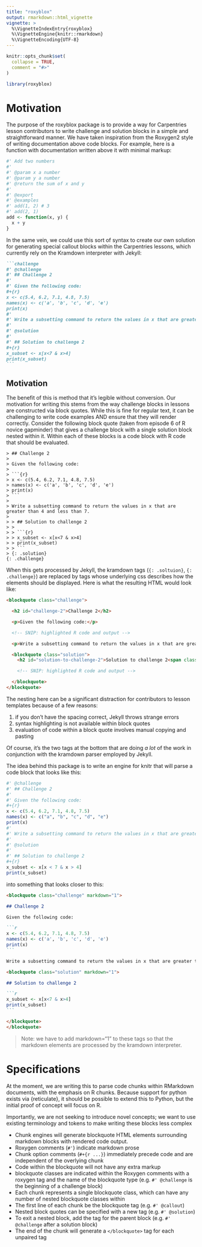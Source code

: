 ```yaml
---
title: "roxyblox"
output: rmarkdown::html_vignette
vignette: >
  %\VignetteIndexEntry{roxyblox}
  %\VignetteEngine{knitr::rmarkdown}
  %\VignetteEncoding{UTF-8}
---
```


```r
knitr::opts_chunk$set(
  collapse = TRUE,
  comment = "#>"
)
```

```r
library(roxyblox)
```
# Motivation 

The purpose of the roxyblox package is to provide a way for Carpentries lesson
contributors to write challenge and solution blocks in a simple and
straightforward manner. We have taken inspiration from the Roxygen2 style of
writing documentation above code blocks. For example, here is a function with
documentation written above it with minimal markup:

```r
#' Add two numbers
#'
#' @param x a number
#' @param y a number
#' @return the sum of x and y
#'
#' @export
#' @examples
#' add(1, 2) # 3
#' add(2, 1)
add <- function(x, y) {
  x + y
}
```

In the same vein, we could use this sort of syntax to create our own solution
for generating special callout blocks within the Carpentries lessons, which
currently rely on the Kramdown interpreter with Jekyll:

````markdown
```challenge
#' @challenge
#' ## Challenge 2
#' 
#' Given the following code:
#+{r}
x <- c(5.4, 6.2, 7.1, 4.8, 7.5)
names(x) <- c('a', 'b', 'c', 'd', 'e')
print(x)
#' 
#' Write a subsetting command to return the values in x that are greater than 4 and less than 7.
#'
#' @solution
#' 
#' ## Solution to challenge 2
#+{r}
x_subset <- x[x<7 & x>4]
print(x_subset)
```
````

## Motivation

The benefit of this is method that it's legible without conversion. Our
motivation for writing this stems from the way challenge blocks in lessons are
constructed via block quotes. While this is fine for regular text, it can be
challenging to write code examples AND ensure that they will render correctly.
Consider the following block quote (taken from episode 6 of R novice gapminder)
that gives a challenge block with a single solution block nested within it.
Within each of these blocks is a code block with R code that should be evaluated.

```
> ## Challenge 2
> 
> Given the following code:
> 
> ```{r}
> x <- c(5.4, 6.2, 7.1, 4.8, 7.5)
> names(x) <- c('a', 'b', 'c', 'd', 'e')
> print(x)
> ```
> 
> Write a subsetting command to return the values in x that are greater than 4 and less than 7.
> 
> > ## Solution to challenge 2
> > 
> > ```{r}
> > x_subset <- x[x<7 & x>4]
> > print(x_subset)
> > ```
> {: .solution}
{: .challenge}
```

When this gets processed by Jekyll, the kramdown tags (`{: .soltuion}`, `{: .challenge}`) are replaced by tags whose underlying css describes how the 
elements should be displayed. Here is what the resulting HTML would look like:

````html
<blockquote class="challenge">

  <h2 id="challenge-2">Challenge 2</h2>

  <p>Given the following code:</p>

  <!-- SNIP: highlighted R code and output -->

  <p>Write a subsetting command to return the values in x that are greater than 4 and less than 7.</p>

  <blockquote class="solution">
    <h2 id="solution-to-challenge-2">Solution to challenge 2<span class="fold-unfold glyphicon glyphicon-collapse-down"></span></h2>

    <!-- SNIP: highlighted R code and output -->

  </blockquote>
</blockquote>
````

The nesting here can be a significant distraction for contributors to lesson
templates because of a few reasons:

1. if you don't have the spacing correct, Jekyll throws strange errors
2. syntax highlighting is not available within block quotes
3. evaluation of code within a block quote involves manual copying and pasting

Of course, it's the two tags at the bottom that are doing *a lot* of the work in
conjunction with the kramdown parser employed by Jekyll. 

The idea behind this package is to write an engine for knitr that will parse a
code block that looks like this:

```r
#' @challenge
#' ## Challenge 2
#'
#' Given the following code:
#+{r}
x <- c(5.4, 6.2, 7.1, 4.8, 7.5)
names(x) <- c("a", "b", "c", "d", "e")
print(x)
#'
#' Write a subsetting command to return the values in x that are greater than 4 and less than 7.
#'
#' @solution
#'
#' ## Solution to challenge 2
#+{r}
x_subset <- x[x < 7 & x > 4]
print(x_subset)
```

into something that looks closer to this:


````markdown
<blockquote class="challenge" markdown="1">

## Challenge 2

Given the following code:

```r
x <- c(5.4, 6.2, 7.1, 4.8, 7.5)
names(x) <- c('a', 'b', 'c', 'd', 'e')
print(x)
```

Write a subsetting command to return the values in x that are greater than 4 and less than 7.

<blockquote class="solution" markdown="1">

## Solution to challenge 2

```r
x_subset <- x[x<7 & x>4]
print(x_subset)
```

</blockquote>
</blockquote>
````


> Note: we have to add markdown="1" to these tags so that the markdown elements
> are processed by the kramdown interpreter.


# Specifications

At the moment, we are writing this to parse code chunks within RMarkdown
documents, with the emphasis on R chunks. Because support for python exists via
{reticulate}, it should be possible to extend this to Python, but the initial
proof of concept will focus on R.

Importantly, we are not seeking to introduce novel concepts; we want to use
existing terminology and tokens to make writing these blocks less complex

 - Chunk engines will generate blockquote HTML elements surrounding markdown
   blocks with rendered code output.
 - Roxygen comments (`#' `) indicate markdown prose
 - Chunk option comments (`#+{r ...}`) immediately precede code and are
   independent of the overlying chunk
 - Code within the blockquote will not have any extra markup
 - blockquote classes are indicated within the Roxygen comments with a roxygen
   tag and the name of the blockquote type (e.g. `#' @challenge` is the
   beginning of a challenge block)
 - Each chunk represents a single blockquote class, which can have any number
   of nested blockquote classes within
 - The first line of each chunk be the blockquote tag (e.g. `#' @callout`)
 - Nested block quotes can be specified with a new tag (e.g. `#' @solution`)
 - To exit a nested block, add the tag for the parent block (e.g. `#' @challenge`
   after a solution block)
 - The end of the chunk will generate a `</blockquote>` tag for each unpaired
   tag
 
